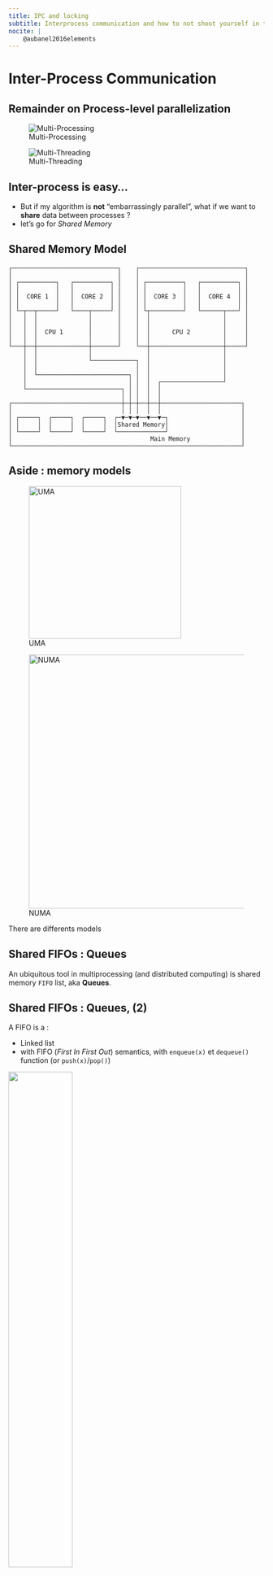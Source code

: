 ---
title: IPC and locking
subtitle: Interprocess communication and how to not shoot yourself in the foot
nocite: |
    @aubanel2016elements
---

# Inter-Process Communication

## Remainder on Process-level parallelization

:::{layout-ncol="2"}

![Multi-Processing](tikz-figures/multiprocessing_model.svg)

![Multi-Threading](tikz-figures/multithreading_model.svg)

:::

## Inter-process is easy...

::::::: incremental

- But if my algorithm is **not** "embarrassingly parallel", what if we want to **share** data between processes ? 
- let's go for _Shared Memory_

:::::::

## Shared Memory Model

```{.asciiflow}
┌─────────────────────────────┐    ┌─────────────────────────────┐
│                             │    │                             │
│ ┌──────────┐   ┌──────────┐ │    │ ┌──────────┐   ┌──────────┐ │
│ │          │   │          │ │    │ │          │   │          │ │
│ │  CORE 1  │   │  CORE 2  │ │    │ │  CORE 3  │   │  CORE 4  │ │
│ │          │   │          │ │    │ │          │   │          │ │
│ └─┬──┬─────┘   └────┬─────┘ │    │ └┬─────────┘   └──────┬───┘ │
│   │  │              │       │    │  │                    │     │
│   │  │              │       │    │  │                    │     │
│   │  │  CPU 1       │       │    │  │      CPU 2         │     │
│   │  │              │       │    │  │                    │     │
└───┼──┼──────────────┼───────┘    └──┼────────────────────┼─────┘
    │  │              │               │                    │
    │  │              └────────────┐  │                    │
    │  │                           │  │                    │
    │  └─────────────────────────┐ │  │                    │
    │                            │ │  │  ┌─────────────────┘
    └──────────────────────────┐ │ │  │  │
                               │ │ │  │  │
┌──────────────────────────────┼─┼─┼──┼──┼──────────────────────┐
│                              │ │ │  │  │                      │
│ ┌─────┐  ┌─────┐  ┌─────┐  ┌─▼─▼─▼──▼──▼─┐                    │
│ │     │  │     │  │     │  │Shared Memory│                    │
│ └─────┘  └─────┘  └─────┘  └─────────────┘                    │
│                                      Main Memory              │
└───────────────────────────────────────────────────────────────┘
```

## Aside : memory models

::: {layout="[10,-15,10]" layout-valign="top"}

![UMA](figs/uma.svg){height="300px"}

![NUMA](figs/numa.svg){height="500px"}

There are differents models
::: 

## Shared FIFOs : Queues

An ubiquitous tool in multiprocessing (and distributed computing) is shared memory `FIFO` list, aka **Queues**.

## Shared FIFOs : Queues, (2)

A FIFO is a :

- Linked list 
- with FIFO (*First In First Out*) semantics, with `enqueue(x)` et `dequeue()` function (or `push(x)`/`pop()`)

![](figs/fifo.svg){ height=50% fig-align="center"}

## Shared FIFOs : Queues, (3)

In the context of multi-processing (or multi-threading) :

Shared Memory + FIFO list = **Queue**

## Shared FIFOs : Queues, (4)

Queues are the basis of the *consumer/producer* model, which is widely used in concurrent and distributed applications.

## When to use queues?

An algorithm with two computations $A$ and $B$ where :

- $B$ depends on the result of $A$
- $A$ is independent of $B$

. . .

$A$ could be a *producer* for $B$, and $B$ a *consumer* for $A$. 

## How to use queues?

```{.asciiflow}
┌───────────┐
│           │
│ Producer  │
│           │ Process A
│           │
└─────┬─────┘
      │
 ┌────┼───────────────────────────────────────────────────────────────────┐
 │    │                         Queue                                     │
 │    │        ┌─────┬─────┬─────┬─────┬─────┬─────┬─────┐                │
 │    │        │     │     │     │     │     │     │     │                │
 │    └───────►│     │     │     │     │     │     │     ├──────────┐     │
 │             │     │     │     │     │     │     │     │          │     │
 │             └─────┴─────┴─────┴─────┴─────┴─────┴─────┘          │     │
 │                                                                  │     │
 │        Shared Memory                                             │     │
 └──────────────────────────────────────────────────────────────────┼─────┘
                                                                    │
                                                                    ▼
                                                              ┌───────────┐
                                                              │           │
                                                   Process B  │ Consumer  │
                                                              │           │
                                                              │           │
                                                              └───────────┘
```

## Producer/consumer, Examples

- $A$ finds primes in a list of number, $B$ formats and prints them every 10 numbers found.
- $A$ fetches a bunch of images on the web, $B$ downloads them and saves them to disk.
- $A$ takes the orders in the restaurant, $B$ cooks them.

. . .

![](figs/overcooked.gif){ .noinvert height=30% fig-align="center" }

# More on locking

## The main gotcha

what if several processes want to write/read the same shared memory portions at the same time?

. . .

Enter the realm of the dreaded **__race condition__** 

![](figs/planning-execution.png){ .noinvert width=25% fig-align="center" }

## Simple example

Printing from several processes a string with 10 times the same char.

::::: {.columns}

:::: {.column width="50%"}
```python
from multiprocessing.pool import Pool
from itertools import repeat
# print "AAAAAAAAA", "BBBBBBBBBBB" etc.
def repeat10Cap(c): 
    print("".join(repeat(chr(c+65),10))) 
with Pool(8) as pool:
    pool.map(repeat10Cap, range(10))
```
::::

:::: {.column width="50%"}

::: {.fragment}
Output:
```
AAAAAAAAAACCCCCCCCCCBBBBBBBBBBDDDDDDDDDDEEEEEEEEEE


FFFFFFFFFFGGGGGGGGGG
IIIIIIIIII

HHHHHHHHHH
JJJJJJJJJJ

```
:::
::::
:::::

# The answer : critical section 

:::::::::::::: {.columns}
::: {.column width="60%"}

A critical section is :

- a multiprocessing (and also multithreading) primitive which *decorates* a portion of code.
- guaranteed to be run by only ONE process at a time.

:::
::: {.column width="40%"}
```{.asciiflow}
┌─────────────┐
│             │
│    Normal   │
│     Code    │      Parallelized
│             │
└──────┬──────┘
       │
┌──────▼──────┐
│             │
│   Critical  │      Not parallelized
│    Section  │
│             │
└──────┬──────┘
       │
┌──────▼──────┐
│             │
│    Normal   │      Parallelized
│     Code    │
│             │
└─────────────┘
```
:::
::::::::::::::

## Critical section workflow

:::{.content-hidden when-format="revealjs"}
![Three processes with critical section](tikz-figures/critical-section.svg){width=100%}
:::

:::{.content-visible when-format="revealjs"}

[]{.fragment .fade-in-then-out}
[]{.fragment .fade-in-then-out}
[]{.fragment .fade-in-then-out}
[]{.fragment .fade-in-then-out}
[]{.fragment .fade-in-then-out}

```yaml { .animate style="width: 700px;" src="tikz-figures/critical-section.svg"}
setup:
  - element: "[id^=t], [id^=zone]"
    modifier: "opacity"
    parameters: [ 0 ]
animation:
- []
- 
  - element: "#t1"
    modifier: "opacity"
    parameters: [ 1 ]
  - element: "#zone1"
    modifier: "opacity"
    parameters: [ 1 ]
  - element: "#t2"
    modifier: "opacity"
    parameters: [ 1 ]
-
  - element: "#zone2"
    modifier: "opacity"
    parameters: [ 1 ]
  - element: "#t3"
    modifier: "opacity"
    parameters: [ 1 ]
-
  - element: "#t4"
    modifier: "opacity"
    parameters: [ 1 ]
-
  - element: "#zone3"
    modifier: "opacity"
    parameters: [ 1 ]
  - element: "#t5"
    modifier: "opacity"
    parameters: [ 1 ]
-
  - element: "#t6"
    modifier: "opacity"
    parameters: [ 1 ]
```
:::

## A simple implementation in Python : Lock { .smaller }

::::: {.columns}

:::: {.column width="50%"}
```python
from multiprocessing.pool import Pool
from multiprocessing import Lock
from itertools import repeat
lock = Lock()
def safe_repeat10Cap(c):
    with lock: 
        # Beginning of critical section
        print("".join(repeat(chr(c+65),10)))
        # End of critical section
with Pool(8) as pool:
    pool.map(safe_repeat10Cap, range(10))
```
::::

:::: {.column width="50%"}

::: {.fragment}
Output:
```
AAAAAAAAAA
BBBBBBBBBB
CCCCCCCCCC
DDDDDDDDDD
EEEEEEEEEE
FFFFFFFFFF
GGGGGGGGGG
HHHHHHHHHH
IIIIIIIIII
JJJJJJJJJJ
```
:::
::::
:::::


# When to use locks ?

::::::::: incremental

- Concurrent access to shared data structures
- Structural consistency not guaranteed.

:::::::::

## Consistency problems with FIFO example I

Process $A$ (resp. $B$) wants to `push` $x$ (resp. $y$) on the list.

![$\Longrightarrow$ Consistency problem if they both create a new linked node to node $3$.](tikz-figures/racecond1.svg)

## Consistency problems with FIFO example 2

Process $A$ and $B$ both want to `pop` the list. 

![$\Longrightarrow$ Consistency problem if they both pop the same node.](tikz-figures/racecond2.svg)


## (No) Consistency problems with FIFO example 3

![No problem there.](tikz-figures/racecond3.svg)

. . .

:::{.callout-warning}
⚠ ⚠ *As long the list is not empty* ⚠ ⚠
:::

# Locking, refined { transition="none" }

Beware of putting locks everywhere...
Beware... 

. . .

![](figs/deadlock-coming.png){ .notransparent .noinvert height=50% fig-align="center" }

## Deadlock example

![](figs/deadlock-job.png){ .notransparent .noinvert height=50% fig-align="center" }

## Deadlock (serious) example

:::{.content-hidden when-format="revealjs"}
![Deadlock illustration](tikz-figures/deadlock.svg){width=100%}
:::

::::{ style="min-height: 1.5em;"}
[Process $A$ acquires lock $L1$.]{.fragment .fade-in-then-out .absolute}
[Process $B$ acquires lock $L2$.]{.fragment .fade-in-then-out .absolute}
[Process $A$ tries to acquire lock $L2$, but it is already held by $B$.]{.fragment .fade-in-then-out .absolute}
[Process $B$ tries to acquire lock $L1$, but it is already held by $A$.]{.fragment .fade-in-then-out .absolute}
[Both processes are blocked.]{.fragment .fade-in-then-out .absolute}
::::

:::{.content-visible when-format="revealjs"}

```yaml { .animate src="tikz-figures/deadlock.svg"}
setup:
  - element: "#AL1, #BL2, #AL2, #BL1"
    modifier: "opacity"
    parameters: [ 0 ]
animation:
- []
- 
  - element: "#AL1"
    modifier: "opacity"
    parameters: [ 1 ]
-
  - element: "#BL2"
    modifier: "opacity"
    parameters: [ 1 ]
-
  - element: "#AL2"
    modifier: "opacity"
    parameters: [ 1 ]
  - element: "#A text"
    modifier: "fill"
    parameters: [ "#0F0" ]
-
  - element: "#BL1"
    modifier: "opacity"
    parameters: [ 1 ]
  - element: "#B text"
    modifier: "fill"
    parameters: [ "#0F0" ]
```
:::

## Avoiding Deadlocks

There is several ways to avoid deadlocks. One of them is the [Dijkstra](https://en.wikipedia.org/wiki/Edsger_W._Dijkstra)'s [Resource Hiearchy Solution](https://en.wikipedia.org/wiki/Dining_philosophers_problem#Resource_hierarchy_solution).

. . .

In the previous example, processes should try the lowest numbered locks first. Instead of $B$ acquiring $L2$ first, it should tries to acquire $L1$ instead and $L2$ after.

. . .

This solution isn't universal but is pretty usable in general case.

# Conclusion

Diving (a little) deeper into parallelism, when computations are NOT independent of each other (no *embarrasingly parallel* approach), we need a way to decouple processing of data, while still keeping the dependancies intact.

. . .

$\Longrightarrow$ Shared Memory and Queues to the rescue

. . .

With the concurrent use of ressources, there are two pitfalls to be aware of:

::::::: incremental

- **Race Conditions**, solution : locking
- **Deadlocks**, solution : careful and consistent ordering of locks.

::::::: 

# References {.allowframebreaks}